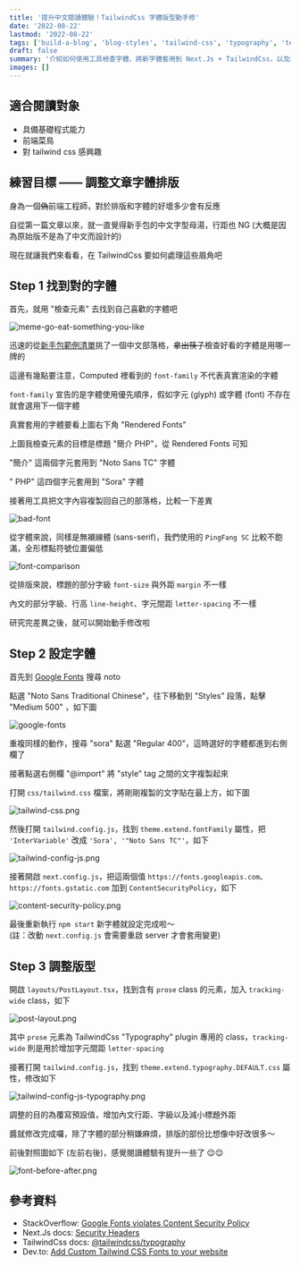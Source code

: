 ```yaml
---  
title: '提升中文閱讀體驗！TailwindCss 字體版型動手修'
date: '2022-08-22'
lastmod: '2022-08-22'
tags: ['build-a-blog', 'blog-styles', 'tailwind-css', 'typography', 'tech-skills-basic']
draft: false
summary: '介紹如何使用工具檢查字體，將新字體套用到 Next.Js + TailwindCss，以及調整 TailwindCss Typography (字級、行距與外距)'
images: []
---
```


## 適合閱讀對象

- 具備基礎程式能力
- 前端菜鳥
- 對 tailwind css 感興趣

## 練習目標 —— 調整文章字體排版

身為一個~~偽~~前端工程師，對於排版和字體的好壞多少會有反應

自從第一篇文章以來，就一直覺得新手包的中文字型母湯，行距也 NG (大概是因為原始版不是為了中文而設計的)

現在就讓我們來看看，在 TailwindCss 要如何處理這些眉角吧

## Step 1 找到對的字體

首先，就用 "檢查元素" 去找到自己喜歡的字體吧

![meme-go-eat-something-you-like](/static/images/meme-go-eat-something-you-like.png)

迅速的從[新手包範例清單](https://github.com/timlrx/tailwind-nextjs-starter-blog/tree/master#examples)挑了一個中文部落格，~~拿出筷子~~檢查好看的字體是用哪一牌的

<ImageWithCap
  alt="nice-font"
  src="/static/images/2022/nice-font.png"
  cap="Screenshot from [小康](https://honghong.me/blog/php)"
  />

這邊有幾點要注意，Computed 裡看到的 `font-family` 不代表真實渲染的字體

`font-family` 宣告的是字體使用優先順序，假如字元 (glyph) 或字體 (font) 不存在就會選用下一個字體

真實套用的字體要看上圖右下角 "Rendered Fonts"

上圖我檢查元素的目標是標題 "簡介 PHP"，從 Rendered Fonts 可知

"簡介" 這兩個字元套用到 "Noto Sans TC" 字體

" PHP" 這四個字元套用到 "Sora" 字體

接著用工具把文字內容複製回自己的部落格，比較一下差異

![bad-font](/static/images/2022/bad-font.png)

從字體來說，同樣是無襯線體 (sans-serif)，我們使用的 `PingFang SC` 比較不飽滿，全形標點符號位置偏低

![font-comparison](/static/images/2022/font-comparison.png)

從排版來說，標題的部分字級 `font-size` 與外距 `margin` 不一樣

內文的部分字級、行高 `line-height`、字元間距 `letter-spacing` 不一樣

研究完差異之後，就可以開始動手修改啦

## Step 2 設定字體

首先到 [Google Fonts](https://fonts.google.com) 搜尋 noto

點選 "Noto Sans Traditional Chinese"，往下移動到 "Styles" 段落，點擊 "Medium 500" ，如下圖

![google-fonts](/static/images/2022/google-fonts.png)

重複同樣的動作，搜尋 "sora" 點選 "Regular 400"，這時選好的字體都進到右側欄了

接著點選右側欄 "@import" 將 "style" tag 之間的文字複製起來

打開 `css/tailwind.css` 檔案，將剛剛複製的文字貼在最上方，如下圖

![tailwind-css.png](/static/images/2022/tailwind-css.png)

然後打開 `tailwind.config.js`，找到 `theme.extend.fontFamily` 屬性，把 `'InterVariable'` 改成 `'Sora', '"Noto Sans TC"'`，如下

![tailwind-config-js.png](/static/images/2022/tailwind-config-js.png)

接著開啟 `next.config.js`，把這兩個值 `https://fonts.googleapis.com`、`https://fonts.gstatic.com` 加到 `ContentSecurityPolicy`，如下

![content-security-policy.png](/static/images/2022/content-security-policy.png)

最後重新執行 `npm start` 新字體就設定完成啦～  
(註：改動 `next.config.js` 會需要重啟 server 才會套用變更)

## Step 3 調整版型

開啟 `layouts/PostLayout.tsx`，找到含有 `prose` class 的元素，加入 `tracking-wide` class，如下

![post-layout.png](/static/images/2022/post-layout.png)

其中 `prose` 元素為 TailwindCss "Typography" plugin 專用的 class，`tracking-wide` 則是用於增加字元間距 `letter-spacing`

接著打開 `tailwind.config.js`，找到 `theme.extend.typography.DEFAULT.css` 屬性，修改如下

![tailwind-config-js-typography.png](/static/images/2022/tailwind-config-js-typography.png)

調整的目的為覆寫預設值，增加內文行距、字級以及減小標題外距

醬就修改完成囉，除了字體的部分稍嫌麻煩，排版的部份比想像中好改很多～

前後對照圖如下 (左前右後)，感覺閱讀體驗有提升一些了 😌😌

![font-before-after.png](/static/images/2022/font-before-after.png)

## 參考資料

- StackOverflow: [Google Fonts violates Content Security Policy](https://stackoverflow.com/questions/33984908/google-fonts-violates-content-security-policy)
- Next.Js docs: [Security Headers](https://nextjs.org/docs/advanced-features/security-headers)
- TailwindCss docs: [@tailwindcss/typography](https://tailwindcss.com/docs/typography-plugin)
- Dev.to: [Add Custom Tailwind CSS Fonts to your website](https://dev.to/thomasvanholder/add-a-custom-tailwind-css-fonts-to-your-website-1nn6)